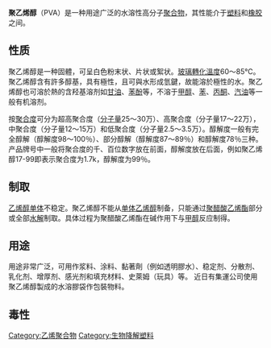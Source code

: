 {{chemref|time=2017-07-28T12:04:00+00:00}}{{Chembox
| NameEn = Polyvinyl alcohol
| ImageFile = Polyvinyl Alcohol Structural Formula V1.svg
| ImageSize = 
| ImageName = 聚乙烯醇的化学结构
| IUPACName = 
| OtherNames = 
| Abbreviations = PVA；PVOH；PVAL
| Section1 = {{Chembox Identifiers
| CASNo = 9002-89-5
| CASNo_Ref = {{cascite|correct|CAS}}
|    PubChem  =  
|  RTECS  = TR8100000
|    SMILES  =  
|  ChemSpiderID_Ref  = {{chemspidercite|changed|chemspider}}|  ChemSpiderID  =  none
|  ChEMBL_Ref  = {{ebicite|changed|EBI}}|  ChEMBL  =  76101
|  KEGG_Ref  = {{keggcite|changed|kegg}}|  KEGG  =  C00980
}}
| Section2 = {{Chembox Properties
|   Formula = ([[碳|C]]<sub>2</sub>[[氢|H]]<sub>4</sub>[[氧|O]])<sub>x</sub>
|   MolarMass = 
|   Appearance = 
|   Density = 1.19～1.31 g/cm³
|   MeltingPt = 200°C
|   BoilingPt = 228°C
|   Solubility = 
  }}
| Section3 = {{Chembox Hazards
|   ExternalMSDS = [http://www.emsdiasum.com/microscopy/technical/msds/19800.pdf MSDS]
|   MainHazards = 
| NFPA-H = 0
| NFPA-F = 2
| NFPA-R = 0
| NFPA-O =0
|   FlashPt = 79.44°C
|   Autoignition = 
|   LD50 =14,700 mg/kg (小鼠)
  }}
}}
'''聚乙烯醇'''（PVA）是一种用途广泛的水溶性高分子[[聚合物|聚合物]]，其性能介于[[塑料|塑料]]和[[橡胶|橡胶]]之间。

==性质==
聚乙烯醇是一种固體，可呈白色粉末状、片状或絮状。[[玻璃轉化溫度|玻璃轉化溫度]]60～85°C。聚乙烯醇含有許多醇基，具有極性，且可與水形成氫鍵，故能溶於極性的水。聚乙烯醇也可溶於熱的含羟基溶剂如[[甘油|甘油]]、[[苯酚|苯酚]]等，不溶于[[甲醇|甲醇]]、[[苯|苯]]、[[丙酮|丙酮]]、[[汽油|汽油]]等一般有机溶剂。

按[[聚合度|聚合度]]可分为超高聚合度（[[分子量|分子量]]25～30万）、高聚合度（分子量17～22万），中聚合度（分子量12～15万）和低聚合度（分子量2.5～3.5万）。醇解度一般有完全醇解（醇解度98～100％）、部分醇解（醇解度87～89％）和醇解度78％三种。产品牌号中一般将聚合度的千、百位数字放在前面，醇解度放在后面，例如聚乙烯醇17-99即表示聚合度为1.7k，醇解度为99％。

==制取==
[[乙烯醇|乙烯醇]][[单体|单体]]不稳定。聚乙烯醇不能从[[单体|单体]][[乙烯醇|乙烯醇]]制备，只能通过[[聚醋酸乙烯酯|聚醋酸乙烯酯]]部分或全部[[水解|水解]]制取。具体过程为聚醋酸乙烯酯在碱作用下与[[甲醇|甲醇]]反应制得。

==用途==
用途非常广泛，可用作浆料、涂料、黏著劑（例如透明膠水）、稳定剂、分散剂、乳化剂、增厚剂、感光剂和填充材料、史萊姆（玩具）等。
近日有集運公司使用聚乙烯醇製成的水溶膠袋作包裝物料。

==毒性==
{{fact|无毒，对皮肤无刺激作用，不会引起皮肤过敏，但粉尘对眼部有刺激作用。}}
{{合成材料}}

{{Authority control}}
[[Category:乙烯聚合物|Category:乙烯聚合物]]
[[Category:生物降解塑料|Category:生物降解塑料]]